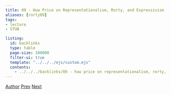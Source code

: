 ```yaml
---
title: 09 - Huw Price on Representationalism, Rorty, and Expressivism
aliases: [rorty09]
tags:  
- lecture
- STUB

listing:
  id: backlinks
  type: table
  page-size: 100000
  filter-ui: true
  template: "../../../ejs/custom.ejs"
  contents:
    - ../../../backlinks/09 - huw price on representationalism, rorty, and expressivism.yml
---
```


[Author](/docs/phil/people/Robert Brandom.html) [Prev](/docs/phil/antirep2020/08 - Anti-Representationalism, Pragmatism, and Expressivism.html) [Next](/docs/phil/antirep2020/10 - Simon Blackburn on Expressivism and Pragmatism.html)